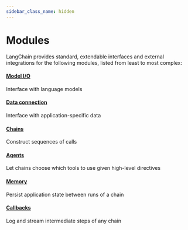 ```yaml
---
sidebar_class_name: hidden
---
```


# Modules

LangChain provides standard, extendable interfaces and external integrations for the following modules, listed from least to most complex:

#### [Model I/O](/docs/modules/model_io/)

Interface with language models

#### [Data connection](/docs/modules/data_connection/)

Interface with application-specific data

#### [Chains](/docs/modules/chains/)

Construct sequences of calls

#### [Agents](/docs/modules/agents/)

Let chains choose which tools to use given high-level directives

#### [Memory](/docs/modules/memory/)

Persist application state between runs of a chain

#### [Callbacks](/docs/modules/callbacks/)

Log and stream intermediate steps of any chain
